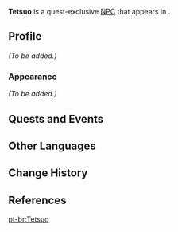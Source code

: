 {{Meta
<!-- Remove this template after adding the missing info -->
|missing_NPC_profile  = yes
}}
{{Character Infobox
|type             = Quest NPC
|image            = NPC Tetsuo.png
|region           = Inazuma
|location         = Inazuma
|title            = Reader
|voiceEN          = [https://www.eliastoufexis.com/ Elias Toufexis]<ref name="Elias Toufexis">Twitter: [https://twitter.com/EliasToufexis/status/1495168425714323456 EN VA Self Announcement] ([https://archive.ph/Mej10 Archived])</ref>
}}
'''Tetsuo''' is a quest-exclusive [[NPC]] that appears in {{Quest|The Great Narukami Offering}}.
<!--
==Location==
<gallery>
NPC Location Tetsuo.png|Tetsuo's location
NPC Location Tetsuo Context.png|Additional context
</gallery>
-->
==Profile==
<!-- detailed story/lore information goes here -->
''(To be added.)''

===Appearance===
''(To be added.)''

==Quests and Events==
{{Quests and Events}}

==Other Languages==
{{Other Languages
|default_hidden = 1
|en      = Tetsuo
|zhs     = 哲夫
|zhs_rm  = Zhéfū
|zht     = 哲夫
|zht_rm  = Zhéfū
|ja      = 哲夫
|ja_rm   = Tetsuo
|ko      = 테츠오
|es      = Tetsuo
|fr      = Tetsuo
|ru      = Тэцуо
|th      = Tetsuo
|vi      = Tetsuo
|de      = Tetsuo
|id      = Tetsuo
|pt      = Tetsuo
|tr      = Tetsuo
|it      = Tetsuo
}}

==Change History==
{{Change History|2.5}}

==References==
{{Reflist}}

[[pt-br:Tetsuo]]